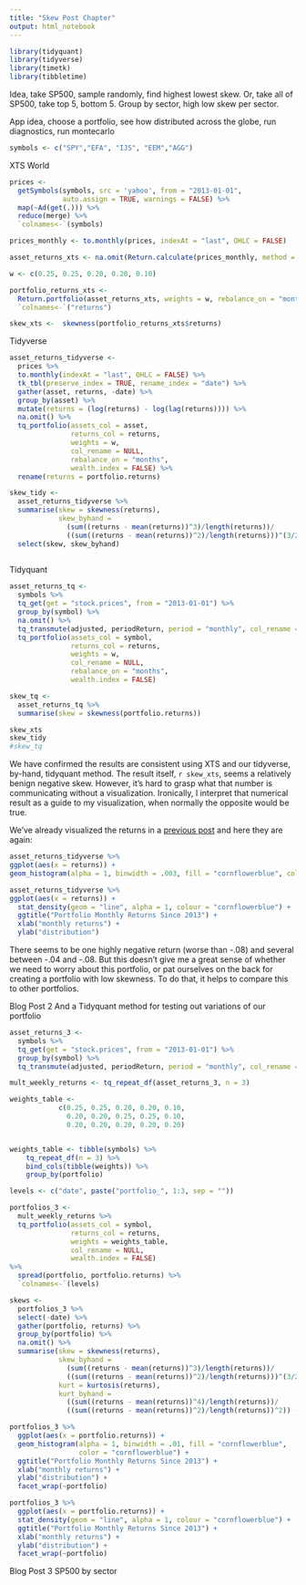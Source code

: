 ```yaml
---
title: "Skew Post Chapter"
output: html_notebook
---
```


```r
library(tidyquant)
library(tidyverse)
library(timetk)
library(tibbletime)
```

Idea, take SP500, sample randomly, find highest lowest skew. 
Or, take all of SP500, take top 5, bottom 5. 
Group by sector, high low skew per sector.

App idea, choose a portfolio, see how distributed across the globe, run diagnostics, run montecarlo


```r
symbols <- c("SPY","EFA", "IJS", "EEM","AGG")
```

XTS World

```r
prices <- 
  getSymbols(symbols, src = 'yahoo', from = "2013-01-01", 
             auto.assign = TRUE, warnings = FALSE) %>% 
  map(~Ad(get(.))) %>%
  reduce(merge) %>% 
  `colnames<-`(symbols)

prices_monthly <- to.monthly(prices, indexAt = "last", OHLC = FALSE)

asset_returns_xts <- na.omit(Return.calculate(prices_monthly, method = "log"))

w <- c(0.25, 0.25, 0.20, 0.20, 0.10)

portfolio_returns_xts <- 
  Return.portfolio(asset_returns_xts, weights = w, rebalance_on = "months") %>%
  `colnames<-`("returns") 

skew_xts <-  skewness(portfolio_returns_xts$returns)

```

Tidyverse

```r
asset_returns_tidyverse <-  
  prices %>% 
  to.monthly(indexAt = "last", OHLC = FALSE) %>% 
  tk_tbl(preserve_index = TRUE, rename_index = "date") %>%
  gather(asset, returns, -date) %>% 
  group_by(asset) %>%  
  mutate(returns = (log(returns) - log(lag(returns)))) %>% 
  na.omit() %>%
  tq_portfolio(assets_col = asset,
               returns_col = returns,
               weights = w,
               col_rename = NULL,
               rebalance_on = "months",
               wealth.index = FALSE) %>%
  rename(returns = portfolio.returns)

skew_tidy <-
  asset_returns_tidyverse %>% 
  summarise(skew = skewness(returns),
            skew_byhand = 
              (sum((returns - mean(returns))^3)/length(returns))/
              ((sum((returns - mean(returns))^2)/length(returns)))^(3/2)) %>% 
  select(skew, skew_byhand)
  
```

Tidyquant

```r
asset_returns_tq <- 
  symbols %>% 
  tq_get(get = "stock.prices", from = "2013-01-01") %>% 
  group_by(symbol) %>% 
  na.omit() %>% 
  tq_transmute(adjusted, periodReturn, period = "monthly", col_rename = "returns") %>%
  tq_portfolio(assets_col = symbol,
               returns_col = returns,
               weights = w,
               col_rename = NULL,
               rebalance_on = "months",
               wealth.index = FALSE)

skew_tq <- 
  asset_returns_tq %>% 
  summarise(skew = skewness(portfolio.returns))
```

```r
skew_xts
skew_tidy
#skew_tq
```

We have confirmed the results are consistent using XTS and our tidyverse, by-hand, tidyquant method. The result itself, `r skew_xts`, seems a relatively benign negative skew. However, it's hard to grasp what that number is communicating without a visualization. Ironically, I interpret that numerical result as a guide to my visualization, when normally the opposite would be true. 

We've already visualized the returns in a [previous post]() and here they are again: 

```r
asset_returns_tidyverse %>% 
ggplot(aes(x = returns)) + 
geom_histogram(alpha = 1, binwidth = .003, fill = "cornflowerblue", color = "cornflowerblue")
```

```r
asset_returns_tidyverse %>% 
ggplot(aes(x = returns)) +
  stat_density(geom = "line", alpha = 1, colour = "cornflowerblue") +
  ggtitle("Portfolio Monthly Returns Since 2013") +
  xlab("monthly returns") +
  ylab("distribution")
```

There seems to be one highly negative return (worse than -.08) and several between -.04 and -.08. But this doesn't give me a great sense of whether we need to worry about this portfolio, or pat ourselves on the back for creating a portfolio with low skewness. To do that, it helps to compare this to other portfolios.

Blog Post 2
And a Tidyquant method for testing out variations of our portfolio

```r

asset_returns_3 <- 
  symbols %>% 
  tq_get(get = "stock.prices", from = "2013-01-01") %>% 
  group_by(symbol) %>% 
  tq_transmute(adjusted, periodReturn, period = "monthly", col_rename = "returns")

mult_weekly_returns <- tq_repeat_df(asset_returns_3, n = 3)

weights_table <-  
            c(0.25, 0.25, 0.20, 0.20, 0.10,
              0.20, 0.20, 0.25, 0.25, 0.10,
              0.20, 0.20, 0.20, 0.20, 0.20)


weights_table <- tibble(symbols) %>%
    tq_repeat_df(n = 3) %>%
    bind_cols(tibble(weights)) %>%
    group_by(portfolio)

levels <- c("date", paste("portfolio_", 1:3, sep = ""))

portfolios_3 <- 
  mult_weekly_returns %>%
  tq_portfolio(assets_col = symbol,
               returns_col = returns,
               weights = weights_table,
               col_rename = NULL,
               wealth.index = FALSE) 
%>% 
  spread(portfolio, portfolio.returns) %>% 
  `colnames<-`(levels)

skews <- 
  portfolios_3 %>%
  select(-date) %>%
  gather(portfolio, returns) %>%
  group_by(portfolio) %>%
  na.omit() %>% 
  summarise(skew = skewness(returns),
            skew_byhand = 
              (sum((returns - mean(returns))^3)/length(returns))/
              ((sum((returns - mean(returns))^2)/length(returns)))^(3/2),
            kurt = kurtosis(returns),
            kurt_byhand = 
              ((sum((returns - mean(returns))^4)/length(returns))/
              ((sum((returns - mean(returns))^2)/length(returns))^2)) - 3)

```

```r
portfolios_3 %>% 
  ggplot(aes(x = portfolio.returns)) + 
  geom_histogram(alpha = 1, binwidth = .01, fill = "cornflowerblue", 
                 color = "cornflowerblue") +
  ggtitle("Portfolio Monthly Returns Since 2013") +
  xlab("monthly returns") +
  ylab("distribution") + 
  facet_wrap(~portfolio)
```


```r
portfolios_3 %>% 
  ggplot(aes(x = portfolio.returns)) + 
  stat_density(geom = "line", alpha = 1, colour = "cornflowerblue") +
  ggtitle("Portfolio Monthly Returns Since 2013") +
  xlab("monthly returns") +
  ylab("distribution") + 
  facet_wrap(~portfolio)
```


Blog Post 3
SP500 by sector
